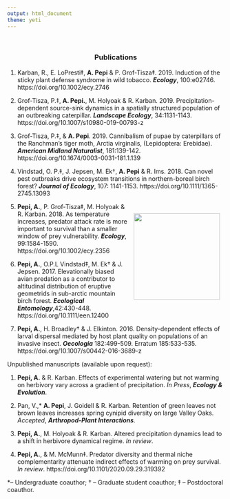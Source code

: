 ```yaml
---
output: html_document
theme: yeti
---
```


<br>
  <center>
  ### Publications
  </center>
  
  
1. Karban, R., E. LoPresti‡, **A. Pepi** & P. Grof-Tisza‡. 2019. Induction of the  sticky plant defense syndrome in wild tobacco. __*Ecology*__, 100:e02746. https://doi.org/10.1002/ecy.2746

2. Grof-Tisza, P.‡, **A. Pepi.**, M. Holyoak & R. Karban. 2019. Precipitation-dependent source-sink dynamics in a spatially structured population of an outbreaking caterpillar. __*Landscape Ecology*__, 34:1131-1143. https://doi.org/10.1007/s10980-019-00793-z

3. Grof-Tisza, P.‡, & **A. Pepi**. 2019. Cannibalism of pupae by caterpillars of the Ranchman’s tiger moth, Arctia virginalis, (Lepidoptera: Erebidae). __*American Midland Naturalist*__, 181:139-142. https://doi.org/10.1674/0003-0031-181.1.139

4. Vindstad, O. P.‡, J. Jepsen, M. Ek†, **A. Pepi** & R. Ims. 2018. Can novel pest outbreaks drive ecosystem transitions in northern-boreal birch forest? __*Journal of Ecology*__, 107: 1141-1153. https://doi.org/10.1111/1365-2745.13093

<div style= "float:right;position: relative; top: 0px;padding:10px;">
![](pics/ecology_cover.png){width=200px}
</div>

5. **Pepi, A.**, P. Grof-Tisza‡, M. Holyoak & R. Karban. 2018. As temperature increases, predator attack rate is more important to survival than a smaller window of prey vulnerability. __*Ecology*__, 99:1584-1590. https://doi.org/10.1002/ecy.2356

6. **Pepi, A.**, O.P.L Vindstad‡, M. Ek† & J. Jepsen. 2017. Elevationally biased avian predation as a contributor to altitudinal distribution of eruptive geometrids in sub-arctic mountain birch forest. __*Ecological Entomology*__,42:430-448. https://doi.org/10.1111/een.12400

7. **Pepi, A.**, H. Broadley† & J. Elkinton. 2016. Density-dependent effects of larval dispersal mediated by host plant quality on populations of an invasive insect. __*Oecologia*__ 182:499-509. Erratum 185:533-535. https://doi.org/10.1007/s00442-016-3689-z

Unpublished manuscripts (available upon request):

1. **Pepi, A.** & R. Karban. Effects of experimental watering but not warming on herbivory vary across a gradient of precipitation. *In Press*, __*Ecology & Evolution*__.

2. Pan, V.,* **A. Pepi**, J. Goidell & R. Karban. Retention of green leaves not brown leaves increases spring cynipid diversity on large Valley Oaks. *Accepted*, __*Arthropod-Plant Interactions*__.

3. **Pepi, A.**, M. Holyoak & R. Karban. Altered precipitation dynamics lead to a shift in herbivore dynamical regime. *In review*.

4. **Pepi, A.**, & M. McMunn‡. Predator diversity and thermal niche complementarity attenuate indirect effects of warming on prey survival. *In review*. https://doi.org/10.1101/2020.09.29.319392


*– Undergraduate coauthor; † – Graduate student coauthor; ‡ – Postdoctoral coauthor.




